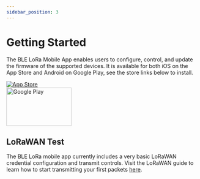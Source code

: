 ```yaml
---
sidebar_position: 3
---
```


# Getting Started 

The BLE LoRa Mobile App enables users to configure, control, and update the firmware of the supported devices.
It is available for both iOS on the App Store and Android on Google Play, see the store links below to install.


<div style={{textAlign: 'center'}}>
    <a href='https://apps.apple.com/us/app/ble-lora/id1606223340'>
        <img
        src={require('../../static/img/mobile-app/app-store-badge.png').default}
        alt="App Store "
        />
    </a>
</div>
<div style={{textAlign: 'center'}}>
    <a href='https://play.google.com/store/apps/details?id=com.blelora.blelora_app'>
        <img
        src={require('../../static/img/mobile-app/google-play-badge.png').default}
        alt="Google Play "
        width="170" height="100"
        />
    </a>
</div>

## LoRaWAN Test
The BLE LoRa mobile app currently includes a very basic LoRaWAN credential configuration and transmit controls.
Visit the LoRaWAN guide to learn how to start transmitting your first packets [here](/docs/mobile-app/lorawan).